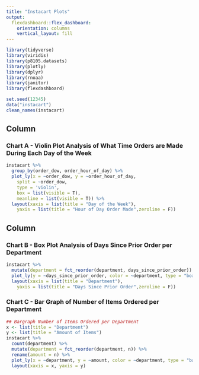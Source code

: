 ```yaml
---
title: "Instacart Plots"
output: 
  flexdashboard::flex_dashboard:
    orientation: columns
    vertical_layout: fill
---
```


```r
library(tidyverse)
library(viridis)
library(p8105.datasets)
library(plotly)
library(dplyr)
library(rnoaa)
library(janitor)
library(flexdashboard)
```
```r
set.seed(12345)
data("instacart")
clean_names(instacart)
```
Column {data-width=650}
-----------------------------------------------------------------------

### Chart A - Violin Plot Analysis of What Time Orders are Made During Each Day of the Week

```r
instacart %>%
  group_by(order_dow, order_hour_of_day) %>%
  plot_ly(x = ~order_dow, y = ~order_hour_of_day,
    split = ~order_dow,
    type = 'violin',
    box = list(visible = T),
    meanline = list(visible = T)) %>% 
  layout(xaxis = list(title = "Day of the Week"),
    yaxis = list(title = "Hour of Day Order Made",zeroline = F))
```

Column {data-width=350}
-----------------------------------------------------------------------

### Chart B - Box Plot Analysis of Days Since Prior Order per Department

```r
instacart %>%
  mutate(department = fct_reorder(department, days_since_prior_order)) %>%
  plot_ly(y = ~days_since_prior_order, color = ~department, type = "box", colors = "Set2") %>%
  layout(xaxis = list(title = "Department"),
    yaxis = list(title = "Days Since Prior Order",zeroline = F))
```

### Chart C - Bar Graph of Number of Items Ordered per Department

```r
## Bargraph Number of Items Ordered per Department
x <- list(title = "Department")
y <- list(title = "Amount of Items")
instacart %>%
  count(department) %>% 
  mutate(department = fct_reorder(department, n)) %>% 
  rename(amount = n) %>%
  plot_ly(x = ~department, y = ~amount, color = ~department, type = "bar") %>%
  layout(xaxis = x, yaxis = y)
```